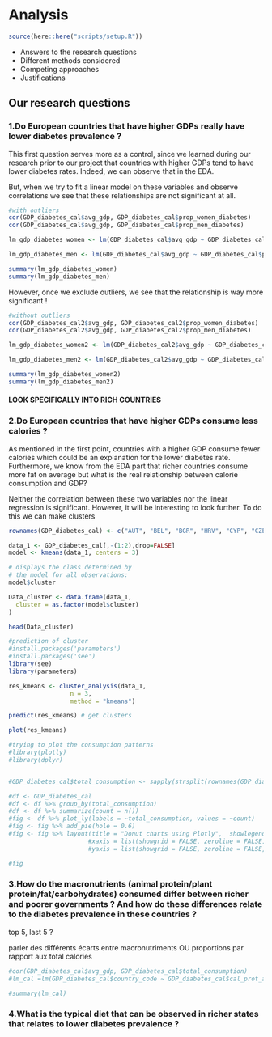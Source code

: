 # Analysis

```r
source(here::here("scripts/setup.R"))
```

* Answers to the research questions
* Different methods considered
* Competing approaches
* Justifications

## Our research questions

### 1.Do European countries that have higher GDPs really have lower diabetes prevalence ?

This first question serves more as a control, since we learned during our research prior to our project that countries with higher GDPs tend to have lower diabetes rates. Indeed, we can observe that in the EDA. 

But, when we try to fit a linear model on these variables and observe correlations we see that these relationships are not significant at all.

```r
#with outliers
cor(GDP_diabetes_cal$avg_gdp, GDP_diabetes_cal$prop_women_diabetes)
cor(GDP_diabetes_cal$avg_gdp, GDP_diabetes_cal$prop_men_diabetes)

lm_gdp_diabetes_women <- lm(GDP_diabetes_cal$avg_gdp ~ GDP_diabetes_cal$prop_women_diabetes)

lm_gdp_diabetes_men <- lm(GDP_diabetes_cal$avg_gdp ~ GDP_diabetes_cal$prop_men_diabetes)

summary(lm_gdp_diabetes_women)
summary(lm_gdp_diabetes_men)
```

However, once we exclude outliers, we see that the relationship is way more significant !

```r
#without outliers
cor(GDP_diabetes_cal2$avg_gdp, GDP_diabetes_cal2$prop_women_diabetes)
cor(GDP_diabetes_cal2$avg_gdp, GDP_diabetes_cal2$prop_men_diabetes)

lm_gdp_diabetes_women2 <- lm(GDP_diabetes_cal2$avg_gdp ~ GDP_diabetes_cal2$prop_women_diabetes)

lm_gdp_diabetes_men2 <- lm(GDP_diabetes_cal2$avg_gdp ~ GDP_diabetes_cal2$prop_men_diabetes)

summary(lm_gdp_diabetes_women2)
summary(lm_gdp_diabetes_men2)
```

#### LOOK SPECIFICALLY INTO RICH COUNTRIES

### 2.Do European countries that have higher GDPs consume less calories ?

As mentioned in the first point, countries with a higher GDP consume fewer calories which could be an explanation for the lower diabetes rate. Furthermore, we know from the EDA part that richer countries consume more fat on average but what is the real relationship between calorie consumption and GDP?


Neither the correlation between these two variables nor the linear regression is significant. However, it will be interesting to look further.  To do this we can 
make clusters 

```r
rownames(GDP_diabetes_cal) <- c("AUT", "BEL", "BGR", "HRV", "CYP", "CZE", "DNK", "EST", "FIN", "FRA", "DEU","GRC", "HUN", "IRL", "ITA", "LVA", "LTU", "LUX", "MLT", "NLD", "POL", "PRT", "ROU", "SVK", "SVN", "ESP", "SWE", "GBR", "CHE")

data_1 <- GDP_diabetes_cal[,-(1:2),drop=FALSE] 
model <- kmeans(data_1, centers = 3)

# displays the class determined by
# the model for all observations:
model$cluster

Data_cluster <- data.frame(data_1,
  cluster = as.factor(model$cluster)
)

head(Data_cluster)

#prediction of cluster 
#install.packages('parameters')
#install.packages('see')
library(see)
library(parameters)

res_kmeans <- cluster_analysis(data_1,
                 n = 3,
                 method = "kmeans")

predict(res_kmeans) # get clusters

plot(res_kmeans)
```


```r
#trying to plot the consumption patterns
#library(plotly)
#library(dplyr)


#GDP_diabetes_cal$total_consumption <- sapply(strsplit(rownames(GDP_diabetes_cal), " "), "[[", 1)

#df <- GDP_diabetes_cal
#df <- df %>% group_by(total_consumption)
#df <- df %>% summarize(count = n())
#fig <- df %>% plot_ly(labels = ~total_consumption, values = ~count)
#fig <- fig %>% add_pie(hole = 0.6)
#fig <- fig %>% layout(title = "Donut charts using Plotly",  showlegend = F,
                      #xaxis = list(showgrid = FALSE, zeroline = FALSE, showticklabels = FALSE),
                      #yaxis = list(showgrid = FALSE, zeroline = FALSE, showticklabels = FALSE))

#fig


```



### 3.How do the macronutrients (animal protein/plant protein/fat/carbohydrates) consumed differ between richer and poorer governments ? And how do these differences relate to the diabetes prevalence in these countries ?

top 5, last 5 ?

parler des différents écarts entre macronutriments OU proportions par rapport aux total calories

```r
#cor(GDP_diabetes_cal$avg_gdp, GDP_diabetes_cal$total_consumption)
#lm_cal =lm(GDP_diabetes_cal$country_code ~ GDP_diabetes_cal$cal_prot_animal + GDP_diabetes_cal$cal_prot_plant + #GDP_diabetes_cal$cal_carbs + GDP_diabetes_cal$cal_fat, data = GDP_diabetes_cal)

#summary(lm_cal)
```


### 4.What is the typical diet that can be observed in richer states that relates to lower diabetes prevalence ?

